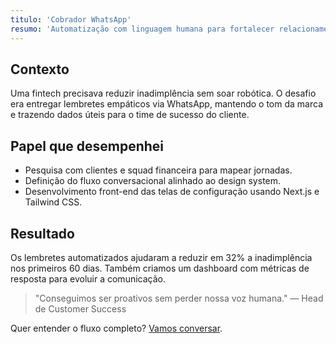 ```yaml
---
titulo: 'Cobrador WhatsApp'
resumo: 'Automatização com linguagem humana para fortalecer relacionamento com clientes.'
---
```



## Contexto

Uma fintech precisava reduzir inadimplência sem soar robótica. O desafio era entregar lembretes empáticos via WhatsApp, mantendo o tom da marca e trazendo dados úteis para o time de sucesso do cliente.

## Papel que desempenhei

- Pesquisa com clientes e squad financeira para mapear jornadas.
- Definição do fluxo conversacional alinhado ao design system.
- Desenvolvimento front-end das telas de configuração usando Next.js e Tailwind CSS.

## Resultado

Os lembretes automatizados ajudaram a reduzir em 32% a inadimplência nos primeiros 60 dias. Também criamos um dashboard com métricas de resposta para evoluir a comunicação.

> "Conseguimos ser proativos sem perder nossa voz humana." — Head de Customer Success

Quer entender o fluxo completo? [Vamos conversar](mailto:contato@exemplo.com).
